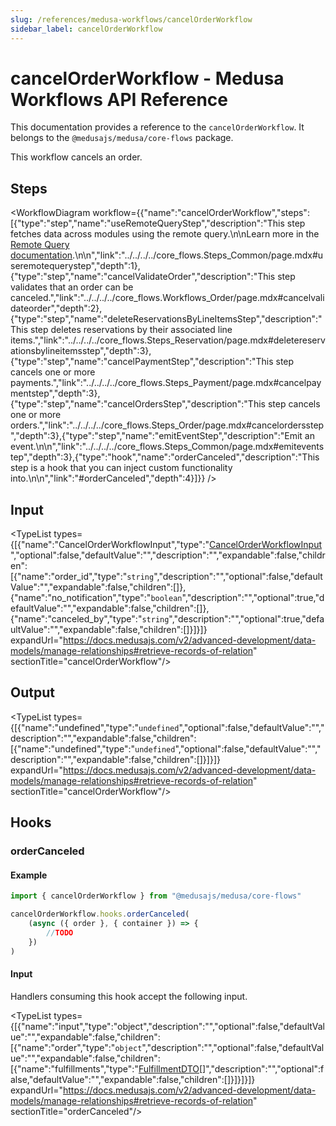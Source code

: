 ```yaml
---
slug: /references/medusa-workflows/cancelOrderWorkflow
sidebar_label: cancelOrderWorkflow
---
```



# cancelOrderWorkflow - Medusa Workflows API Reference

This documentation provides a reference to the `cancelOrderWorkflow`. It belongs to the `@medusajs/medusa/core-flows` package.

This workflow cancels an order.

## Steps

<WorkflowDiagram workflow={{"name":"cancelOrderWorkflow","steps":[{"type":"step","name":"useRemoteQueryStep","description":"This step fetches data across modules using the remote query.\n\nLearn more in the [Remote Query documentation](https://docs.medusajs.com/advanced-development/modules/remote-query).\n\n","link":"../../../../core_flows.Steps_Common/page.mdx#useremotequerystep","depth":1},{"type":"step","name":"cancelValidateOrder","description":"This step validates that an order can be canceled.","link":"../../../../core_flows.Workflows_Order/page.mdx#cancelvalidateorder","depth":2},{"type":"step","name":"deleteReservationsByLineItemsStep","description":"This step deletes reservations by their associated line items.","link":"../../../../core_flows.Steps_Reservation/page.mdx#deletereservationsbylineitemsstep","depth":3},{"type":"step","name":"cancelPaymentStep","description":"This step cancels one or more payments.","link":"../../../../core_flows.Steps_Payment/page.mdx#cancelpaymentstep","depth":3},{"type":"step","name":"cancelOrdersStep","description":"This step cancels one or more orders.","link":"../../../../core_flows.Steps_Order/page.mdx#cancelordersstep","depth":3},{"type":"step","name":"emitEventStep","description":"Emit an event.\n\n","link":"../../../../core_flows.Steps_Common/page.mdx#emiteventstep","depth":3},{"type":"hook","name":"orderCanceled","description":"This step is a hook that you can inject custom functionality into.\n\n","link":"#orderCanceled","depth":4}]}} />

## Input

<TypeList types={[{"name":"CancelOrderWorkflowInput","type":"[CancelOrderWorkflowInput](../../../../../types/WorkflowTypes/OrderWorkflow/interfaces/types.WorkflowTypes.OrderWorkflow.CancelOrderWorkflowInput/page.mdx)","optional":false,"defaultValue":"","description":"","expandable":false,"children":[{"name":"order_id","type":"`string`","description":"","optional":false,"defaultValue":"","expandable":false,"children":[]},{"name":"no_notification","type":"`boolean`","description":"","optional":true,"defaultValue":"","expandable":false,"children":[]},{"name":"canceled_by","type":"`string`","description":"","optional":true,"defaultValue":"","expandable":false,"children":[]}]}]} expandUrl="https://docs.medusajs.com/v2/advanced-development/data-models/manage-relationships#retrieve-records-of-relation" sectionTitle="cancelOrderWorkflow"/>

## Output

<TypeList types={[{"name":"undefined","type":"`undefined`","optional":false,"defaultValue":"","description":"","expandable":false,"children":[{"name":"undefined","type":"`undefined`","optional":false,"defaultValue":"","description":"","expandable":false,"children":[]}]}]} expandUrl="https://docs.medusajs.com/v2/advanced-development/data-models/manage-relationships#retrieve-records-of-relation" sectionTitle="cancelOrderWorkflow"/>

## Hooks

### orderCanceled

#### Example

```ts
import { cancelOrderWorkflow } from "@medusajs/medusa/core-flows"

cancelOrderWorkflow.hooks.orderCanceled(
	(async ({ order }, { container }) => {
		//TODO
	})
)
```

#### Input

Handlers consuming this hook accept the following input.

<TypeList types={[{"name":"input","type":"object","description":"","optional":false,"defaultValue":"","expandable":false,"children":[{"name":"order","type":"`object`","description":"","optional":false,"defaultValue":"","expandable":false,"children":[{"name":"fulfillments","type":"[FulfillmentDTO](../../../../../fulfillment/interfaces/fulfillment.FulfillmentDTO/page.mdx)[]","description":"","optional":false,"defaultValue":"","expandable":false,"children":[]}]}]}]} expandUrl="https://docs.medusajs.com/v2/advanced-development/data-models/manage-relationships#retrieve-records-of-relation" sectionTitle="orderCanceled"/>
